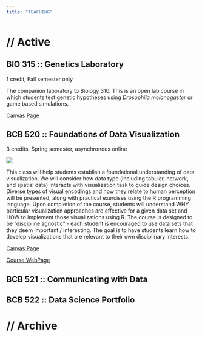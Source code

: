 ```yaml
---
title: "TEACHING"
---
```


# **// Active**

## **BIO 315 ::** Genetics Laboratory

1 credit, Fall semester only

The companion laboratory to Biology 310. This is an open lab course in which students test genetic hypotheses using *Drosophila melanogaster* or game based simulations.

[Canvas Page](https://canvas.uidaho.edu/courses/13668){target="_blank"}

## **BCB 520 ::** Foundations of Data Visualization

3 credits, Spring semester, asynchronous online

![](DataVizFlyer.jpg){.paraleft}

This class will help students establish a foundational understanding of data visualization. We will consider how data type (including tabular, network, and spatial data) interacts with visualization task to guide design choices. Diverse types of visual encodings and how they relate to human perception will be presented, along with practical exercises using the R programming language. Upon completion of the course, students will understand WHY particular visualization approaches are effective for a given data set and HOW to implement those visualizations using R. The course is designed to be "discipline agnostic" - each student is encouraged to use data sets that they deem important / interesting. The goal is to have students learn how to develop visualizations that are relevant to their own disciplinary interests.

[Canvas Page](https://canvas.uidaho.edu/courses/17806){target="_blank"}

[Course WebPage](BCB520/index.qmd){target="_blank"}

## **BCB 521 ::** Communicating with Data

## **BCB 522 ::** Data Science Portfolio

# **// Archive**


